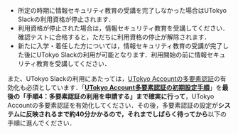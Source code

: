 
<InformationSecurity variant="individual" nowarning />

- 所定の時期に情報セキュリティ教育の受講を完了しなかった場合はUTokyo Slackの利用資格が停止されます．
- 利用資格が停止された場合は，情報セキュリティ教育を受講してください．確認テストに合格すると，ただちに利用資格の停止が解除されます．
- 新たに入学・着任した方については，情報セキュリティ教育の受講が完了した後にUTokyo Slackの利用が可能となります．利用開始の前に情報セキュリティ教育を受講してください．

また、UTokyo Slackの利用にあたっては，[UTokyo Accountの多要素認証](/utokyo_account/mfa/)の有効化も必須としています．「**[UTokyo Account多要素認証の初期設定手順](/utokyo_account/mfa/initial)**」を**最後の「手順4：多要素認証の利用を申請する」まで確実に行って**，UTokyo Accountの多要素認証を有効化してください．その後，多要素認証の設定が**システムに反映されるまで約40分かかるので，それまでしばらく待ってから**以下の手順に進んでください．
